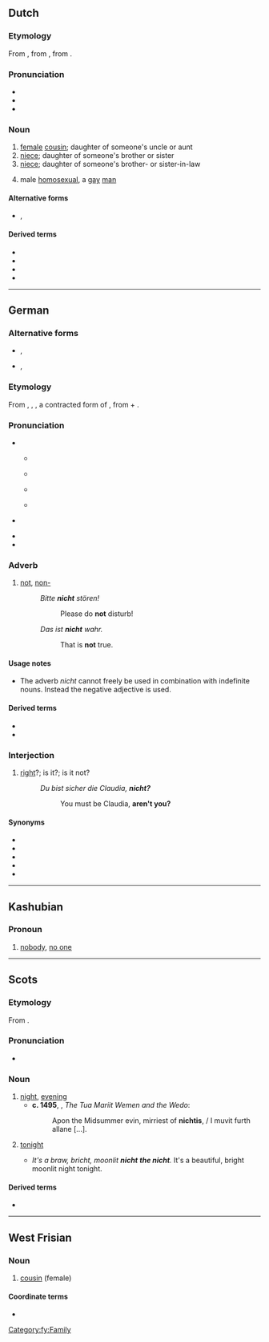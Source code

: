 {{also|nicht-}}
==Dutch==

===Etymology===
From {{inh|nl|dum|nichte}}, from {{inh|nl|odt|*nift}}, from {{inh|nl|gem-pro|*niftiz}}.

===Pronunciation===
* {{rhymes|ɪxt|lang=nl}}
* {{IPA|/nɪxt/|lang=nl}}
* {{audio|Nl-nicht.ogg|audio|lang=nl}}

===Noun===
{{nl-noun|f|-en|nichtje}}

# [[female]] [[cousin]]; daughter of someone's uncle or aunt
# [[niece]]; daughter of someone's brother or sister
# [[niece]]; daughter of someone's brother- or sister-in-law
# {{lb|nl|derogatory}} male [[homosexual]], a [[gay]] [[man]]

====Alternative forms====
* {{sense|cousin or niece}} {{l|nl|nift}}, {{l|nl|nifte}} {{qualifier|obsolete|Holland}}

====Derived terms====
* {{l|nl|achternicht}}
* {{l|nl|leernicht}}
* {{l|nl|nichterig}}
* {{l|nl|relnicht}}

{{topics|nl|Family}}

----

==German==

===Alternative forms===
* {{l|de|nich}}, {{l|de|nich'}} {{qualifier|informal writing, reflecting the common pronunciation}}
* {{l|de|net}}, {{l|de|nit}} {{qualifier|colloquial; in central Germany, southern Germany, Austria}}

===Etymology===
From {{inh|de|gmh|niwiht}}, {{m|gmh|niweht}}, {{m|gmh|niht}}, a contracted form of {{inh|de|goh|niowiht}}, from {{m|goh|nio||never}} + {{m|goh|wiht||being, creature}}.

===Pronunciation===
* {{IPA|/nɪçt/|lang=de}}
** {{IPA|[nɪçt]|lang=de}} {{a|predominant}}
** {{IPA|[niçt]|lang=de}} {{a|Bavaria; parts of Austria; Ruhrgebiet}}
** {{IPA|[nɪxt]|[nixt]|[-χt]|lang=de}} {{a|Switzerland; parts of Austria}}
** {{IPA|[nɪɕt]|[nəɕt]|[-ʃt]|lang=de}} {{a|parts of central Germany}}
* {{IPA|/nɪç/|lang=de}} {{a|common speech; quasi-standard in northern and central Germany; alternations as above}}
* {{audio|De-nicht.ogg|audio|lang=de}}
* {{rhymes|ɪçt|ɪç|lang=de}}

===Adverb===
{{de-adv}}

# [[not]], [[non-]] {{gloss|''negates the meaning of a verb, adjective, or adverb''}}
#: ''Bitte '''nicht''' stören!''
#:: Please do '''not''' disturb!
#: ''Das ist '''nicht''' wahr.''
#:: That is '''not''' true.

====Usage notes====
* The adverb ''nicht'' cannot freely be used in combination with indefinite nouns. Instead the negative adjective {{m|de|kein||no}} is used.
:: {{ux|de|Äpfel hat er '''nicht''' mitgebracht.|He has'''n't''' brought apples.|inline=1}}
:: {{ux|de|Es kam heraus, dass er '''nicht''' einen Hahn sondern ein Huhn gekauft hatte.|It turned out that he had'''n't''' bought a rooster but a hen.|inline=1}}
:: {{ux|de|Ich sehe '''keine''' andere Möglichkeit.|I don't see any other possibility.|lit=I see '''no''' other possibility.|inline=1}}
:: {{ux|de|Er hat '''keine''' Äpfel mitgebracht.|He hasn't brought any apples with him.|lit=He has brought '''no''' apples with him.|inline=1}}

====Derived terms====
* {{l|de|nichtig}}
* {{l|de|Nichtigkeit}}

===Interjection===
{{head|de|interjection|head=nicht?}}

# {{lb|de|tag question|dated|or|formal}} [[right]]?; is it?; is it not?
#: ''Du bist sicher die Claudia, '''nicht?'''''
#:: You must be Claudia, '''aren't you?'''

====Synonyms====
* {{l|de|gell}}
* {{l|de|ne}}
* {{l|de|nicht wahr}}
* {{l|de|oder}}
* {{l|de|wa}}

----

==Kashubian==

===Pronoun===
{{head|csb|pronoun}}

# [[nobody]], [[no one]]

----

==Scots==

===Etymology===
From {{inh|sco|ang|niht}}.

===Pronunciation===
* {{IPA|/nɪçt/|lang=sco}}

===Noun===
{{sco-noun}}

# [[night]], [[evening]]
#* '''c. 1495''', {{w|William Dunbar}}, ''The Tua Mariit Wemen and the Wedo'':
#*: Apon the Midsummer evin, mirriest of '''nichtis''', / I muvit furth allane [...].
# {{lb|sco|definite singular}} [[tonight]]
#* ''It's a braw, bricht, moonlit '''nicht''' '''the nicht'''.'' It's a beautiful, bright moonlit night tonight.

====Derived terms====
* {{l|sco|fortnicht}}

----

==West Frisian==

===Noun===
{{fy-noun|c|nichten}}

# [[cousin]] (female)

====Coordinate terms====
* {{l|fy|neef}}

[[Category:fy:Family]]